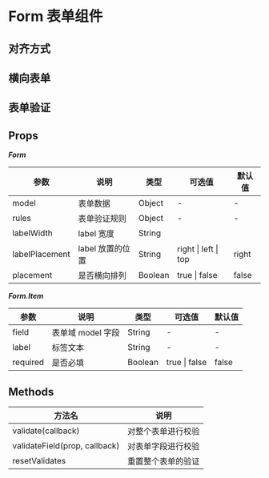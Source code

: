 # Form 表单组件

## 对齐方式


<DemoAlign />

## 横向表单


<DemoRow />

## 表单验证


<DemoCheck />

## Props

**_Form_**

| 参数           | 说明             | 类型    | 可选值               | 默认值 |
| -------------- | ---------------- | ------- | -------------------- | ------ |
| model          | 表单数据         | Object  | -                    | -      |
| rules          | 表单验证规则     | Object  | -                    | -      |
| labelWidth     | label 宽度       | String  |                      |
| labelPlacement | label 放置的位置 | String  | right \| left \| top | right  |
| placement      | 是否横向排列     | Boolean | true \| false        | false  |

**_Form.Item_**

| 参数     | 说明              | 类型    | 可选值        | 默认值 |
| -------- | ----------------- | ------- | ------------- | ------ |
| field    | 表单域 model 字段 | String  | -             | -      |
| label    | 标签文本          | String  | -             | -      |
| required | 是否必填          | Boolean | true \| false | false  |

## Methods

| 方法名                        | 说明               |
| ----------------------------- | ------------------ |
| validate(callback)            | 对整个表单进行校验 |
| validateField(prop, callback) | 对表单字段进行校验 |
| resetValidates                | 重置整个表单的验证 |
